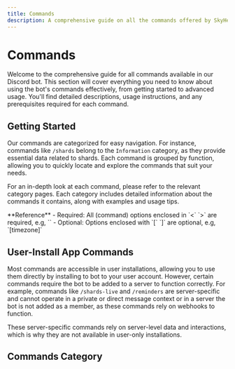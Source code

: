 ---
title: Commands
description: A comprehensive guide on all the commands offered by SkyHelper bot
---


# Commands

Welcome to the comprehensive guide for all commands available in our Discord bot. This section will cover everything you need to know about using the bot's commands effectively, from getting started to advanced usage. You'll find detailed descriptions, usage instructions, and any prerequisites required for each command.

## Getting Started

Our commands are categorized for easy navigation. For instance, commands like `/shards` belong to the `Information` category, as they provide essential data related to shards. Each command is grouped by function, allowing you to quickly locate and explore the commands that suit your needs.

For an in-depth look at each command, please refer to the relevant category pages. Each category includes detailed information about the commands it contains, along with examples and usage tips.

<Callout type="info">
**Reference**
- Required: All (command) options enclosed in `<` `>` are required, e.g, `<date>`
- Optional: Options enclosed with `[` `]` are optional, e.g, `[timezone]`
</Callout>

## User-Install App Commands

Most commands are accessible in user installations, allowing you to use them directly by installing to bot to your user account. However, certain commands require the bot to be added to a server to function correctly. For example, commands like `/shards-live` and `/reminders` are server-specific and cannot operate in a private or direct message context or in a server the bot is not added as a member, as these commands rely on webhooks to function.

These server-specific commands rely on server-level data and interactions, which is why they are not available in user-only installations.

## Commands Category

<Cards>
  <Card
    title="Information Commands"
    description="Commands that provide essential information about Sky: Children of the Light"
    href="/docs/commands/information"
  />
  <Card
    title="Admin Commands"
    description="Server management commands for live updates and reminders"
    href="/docs/commands/admin"
  />
  <Card title="Utility Commands" description="Helpful utility commands for various tasks" href="/docs/commands/utility" />
  <Card title="Fun Commands" description="Entertainment and game commands for the community" href="/docs/commands/fun" />
</Cards>
